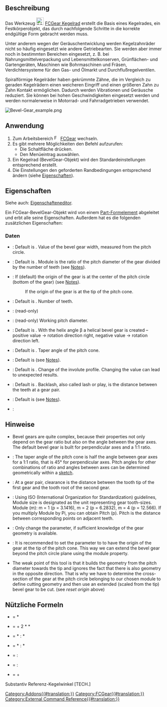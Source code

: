 <languages/>

{{Docnav/de
|[[FCGear_CycloidRack/de|Zykloidenzahnstange]]
|[[FCGear_CrownGear/de|Kronenrad]]
|[[FCGear_Workbench/de|FCGear]]
|IconL=FCGear_CycloidRack.svg 
|IconR=FCGear_CrownGear.svg
|IconC=FCGear_workbench_icon.svg
}}

{{GuiCommand/de
|Name=FCGear BevelGear
|Name/de=FCGear Kegelrad
|MenuLocation=Gear → Bevel Gear
|Workbenches=[[FCGear_Workbench/de|FCGear]]
|Version=v0.16
}}

<span id="Description"></span>
==Beschreibung==

Das Werkzeug [[Image:FCGear_BevelGear.svg|24px|link=FCGear_BevelGear/de]] [[FCGear_BevelGear/de|FCGear Kegelrad]] erstellt die Basis eines Kegelrades, ein Festkörperobjekt, das durch nachfolgende Schritte in die korrekte endgültige Form gebracht werden muss.

Unter anderem wegen der Geräuschentwicklung werden Kegelzahnräder nicht so häufig eingesetzt wie andere Getriebearten. Sie werden aber immer noch in bestimmten Bereichen eingesetzt, z. B. bei Nahrungsmittelverpackung und Lebensmittelkonserven, Grünflächen- und Gartengeräten, Maschinen wie Bohrmaschinen und Fräsen, Verdichtersysteme für den Gas- und Ölmarkt und Durchflußregelventilen.

Spiralförmige Kegelräder haben gekrümmte Zähne, die im Vergleich zu geraden Kegelrädern einen weicheren Eingriff und einen größeren Zahn zu Zahn Kontakt ermöglichen. Dadurch werden Vibrationen und Geräusche reduziert. Sie können bei hohen Geschwindigkeiten eingesetzt werden und werden normalerweise in Motorrad- und Fahrradgetrieben verwendet.

[[Image:Bevel-Gear_example.png]]
{{Caption|Von links nach rechts: Geradverzahnung, Spiralverzahnung}}

<span id="Usage"></span>
==Anwendung==

# Zum Arbeitsbereich [[Image:FCGear_workbench_icon.svg|16px]] [[FCGear_Workbench/de|FCGear]] wechseln.
# Es gibt mehrere Möglichkeiten den Befehl aufzurufen:
#* Die Schaltfläche {{Button|[[File:FCGear_BevelGear.svg|16px]] [[FCGear_BevelGear/de|Bevel Gear]]}} drücken.
#* Den Menüeintrag {{MenuCommand|Gear → [[File:FCGear_BevelGear.svg|16px]] Bevel Gear}} auswählen.
# Ein Kegelrad (BevelGear-Objekt) wird den Standardeinstellungen entsprechend erstellt.
# Die Einstellungen den geforderten Randbedingungen entsprechend ändern (siehe [[#Eigenschaften|Eigenschaften]]).

<span id="Properties"></span>
==Eigenschaften==

Siehe auch: [[Property_editor/de|Eigenschafteneditor]].

Ein FCGear-BevelGear-Objekt wird von einem [[Part_Feature/de|Part-Formelement]] abgeleitet und erbt alle seine Eigenschaften. Außerdem hat es die folgenden zusätzlichen Eigenschaften:

<span id="Data"></span>
===Daten===

{{Properties_Title|base}}

* {{PropertyData|height|Length}}: Default is {{Value|5}}. Value of the bevel gear width, measured from the pitch circle.
* {{PropertyData|module|Length}}: Default is {{Value|1}}. Module is the ratio of the pitch diameter of the gear divided by the number of teeth (see [[#Notes|Notes]]).
* {{PropertyData|reset_origin|Bool}}: If {{True}} (default) the origin of the gear is at the center of the pitch circle (bottom of the gear) (see [[#Notes|Notes]]).
*: If {{False}} the origin of the gear is at the tip of the pitch cone.
* {{PropertyData|teeth|Integer}}: Default is {{Value|15}}. Number of teeth.

{{Properties_Title|computed}}

* {{PropertyData|angular_backlash|Angle}}: (read-only)
* {{PropertyData|dw|Length}}: (read-only) Working pitch diameter.

{{Properties_Title|helical}}

* {{PropertyData|beta|Angle}}: Default is {{Value|0 °}}. With the helix angle β a helical bevel gear is created – positive value → rotation direction right, negative value → rotation direction left.

{{Properties_Title|involute}}

* {{PropertyData|pitch_angle|Angle}}: Default is {{Value|45 °}}. Taper angle of the pitch cone.

{{Properties_Title|involute_parameter}}

* {{PropertyData|pressure_angle|Angle}}: Default is {{Value|20 °}} (see [[#Notes|Notes]]).

{{Properties_Title|precision}}

* {{PropertyData|numpoints|Integer}}: Default is {{Value|6}}. Change of the involute profile. Changing the value can lead to unexpected results.

{{Properties_Title|tolerance}}

* {{PropertyData|backlash|Length}}: Default is {{Value|0}}. Backlash, also called lash or play, is the distance between the teeth at a gear pair.
* {{PropertyData|clearance|Float}}: Default is {{Value|0.1}} (see [[#Notes|Notes]]).

{{Properties_Title|version}}

* {{PropertyData/de|version|String}}:

<span id="Notes"></span>
==Hinweise==

* Bevel gears are quite complex, because their properties not only depend on the gear ratio but also on the angle between the gear axes. The default bevel gear is built for perpendicular axes and a 1:1 ratio.
* {{Emphasis|pitch angle}}: The taper angle of the pitch cone is half the angle between gear axes for a 1:1 ratio, that is 45° for perpendicular axes. Pitch angles for other combinations of ratio and angles between axes can be determined geometrically within a [[Sketcher_Workbench|sketch]].
* {{Emphasis|clearance}}: At a gear pair, clearance is the distance between the tooth tip of the first gear and the tooth root of the second gear.
* {{Emphasis|module}}: Using ISO (International Organization for Standardization) guidelines, Module size is designated as the unit representing gear tooth-sizes. Module (m): m = 1 (p = 3.1416), m = 2 (p = 6.2832), m = 4 (p = 12.566). If you multiply Module by Pi, you can obtain Pitch (p). Pitch is the distance between corresponding points on adjacent teeth.
* {{Emphasis|pressure_angle}}: Only change the parameter, if sufficient knowledge of the gear geometry is available.
* {{Emphasis|reset_origin}}: It is recommended to set the parameter to {{Emphasis|false}} to have the origin of the gear at the tip of the pitch cone. This way we can extend the bevel gear beyond the pitch circle plane using the module property.
* The weak point of this tool is that it builds the geometry from the pitch diameter towards the tip and ignores the fact that there is also geometry in the opposite direction. That is why we have to determine the cross-section of the gear at the pitch circle belonging to our chosen module to define cutting geometry and then use an extended (scaled from the tip) bevel gear to be cut. (see ''reset origin'' above)

<span id="Useful_formulas"></span>
==Nützliche Formeln==

*{{Emphasis|Teilkreisdurchmesser}} = {{Emphasis|Modul}} * {{Emphasis|Zähne}}
*{{Emphasis|Kopfkreisdurchmesser}} = {{Emphasis|Teilkreisdurchmesser}} + 2 * {{Emphasis|Modul}} * {{Emphasis|cos Bezugskonuswinkel}}
*{{Emphasis|Kopfwinkel 1}} = {{Emphasis|(Zähne 1 + 2)}} * {{Emphasis|(cos Referenzkegelwinkel 1)}} : {{Emphasis|(Zähne 2 - 2)}} * {{Emphasis|(sin Referenzkegelwinkel 1)}}
*{{Emphasis|Kopfwinkel 2}} = {{Emphasis|(Zähne 2 + 2)}} * {{Emphasis|(cos Referenzkegelwinkel 2)}} : {{Emphasis|(Zähne 1 - 2)}} * {{Emphasis|(sin Referenzkegelwinkel 2)}}
*{{Emphasis|Referenz-Kegelwinkel 1}} = {{Emphasis|(Zähne 1)}} : {{Emphasis|(Zähne 2)}}
*{{Emphasis|Referenz-Kegelwinkel 2}} = {{Emphasis|(Zähne 2)}} : {{Emphasis|(Zähne 1)}}
*{{Emphasis|Achswinkel gesamt}} = {{Emphasis|Referenz-Kegelwinkel 1}} + {{Emphasis|Referenz-Kegelwinkel 2}}

Substantiv Referenz-Kegelwinkel [TECH.]


{{Docnav/de
|[[FCGear_CycloidRack/de|Zykloidenzahnstange]]
|[[FCGear_CrownGear/de|Kronenrad]]
|[[FCGear_Workbench/de|FCGear]]
|IconL=FCGear_CycloidRack.svg
|IconR=FCGear_CrownGear.svg
|IconC=FCGear_workbench_icon.svg
}}

[[Category:Addons{{#translation:}}]]
[[Category:FCGear{{#translation:}}]]
[[Category:External Command Reference{{#translation:}}]]
